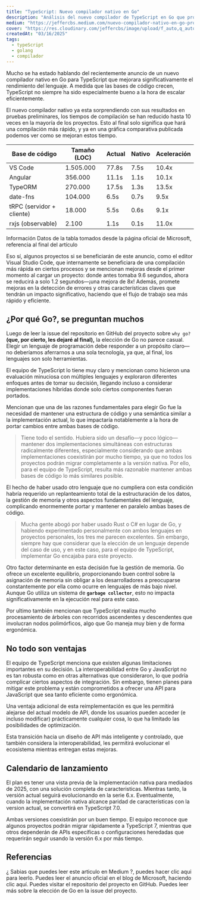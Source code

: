 ```yaml
---
title: "TypeScript: Nuevo compilador nativo en Go"
description: "Análisis del nuevo compilador de TypeScript en Go que promete compilaciones 10 veces más rápidas y su camino hacia TS 7.0."
medium: "https://jeffercbs.medium.com/nuevo-compilador-nativo-en-go-promete-velocidades-10x-m%C3%A1s-r%C3%A1pidas-c2454bc5deea"
cover: "https://res.cloudinary.com/jeffercbs/image/upload/f_auto,q_auto/v1/jeffercbs/yuder91ssszbnqz1wyio"
createdAt: "03/16/2025"
tags:
  - typeScript
  - golang
  - compilador
---
```



Mucho se ha estado hablando del recientemente anuncio de un nuevo compilador nativo en Go para TypeScript que mejorara significativamente el rendimiento del lenguaje. A medida que las bases de código crecen, TypeScript no siempre ha sido especialmente bueno a la hora de escalar eficientemente.

El nuevo compilador nativo ya esta sorprendiendo con sus resultados en pruebas preliminares, los tiempos de compilación se han reducido hasta 10 veces en la mayoría de los proyectos. Esto al final solo significa que hará una compilación más rápido, y ya en una gráfica comparativa publicada podemos ver como se mejoran estos tiempo.

| **Base de código** | **Tamaño (LOC)** | **Actual** | **Nativo** | **Aceleración** |
| --- | --- | --- | --- | --- |
| VS Code | 1.505.000 | 77.8s | 7.5s | 10.4x |
| Angular | 356.000 | 11.1s | 1.1s | 10.1x |
| TypeORM | 270.000 | 17.5s | 1.3s | 13.5x |
| date-fns | 104.000 | 6.5s | 0.7s | 9.5x |
| tRPC (servidor + cliente) | 18.000 | 5.5s | 0.6s | 9.1x |
| rxjs (observable) | 2.100 | 1.1s | 0.1s | 11.0x |

Información
Datos de la tabla tomados desde la página oficial de Microsoft, referencia al final del artículo

Eso sí, algunos proyectos si se beneficiarán de este anuncio, como el editor Visual Studio Code, que internamente se beneficiara de una compilación más rápida en ciertos procesos y se mencionan mejoras desde el primer momento al cargar un proyecto: donde antes tomaba 9.6 segundos, ahora se reducirá a solo 1.2 segundos—¡una mejora de 8x! Además, promete mejoras en la detección de errores y otras características claves que tendrán un impacto significativo, haciendo que el flujo de trabajo sea más rápido y eficiente.

## **¿Por qué Go?, se preguntan muchos**

Luego de leer la issue del repositorio en GitHub del proyecto sobre `why go?` **(que, por cierto, les dejaré al final),** la elección de Go no parece casual. Elegir un lenguaje de programación debe responder a un propósito claro—no deberíamos aferrarnos a una sola tecnología, ya que, al final, los lenguajes son solo herramientas. 

El equipo de TypeScript lo tiene muy claro y mencionan como hicieron una evaluación minuciosa con múltiples lenguajes y exploraron diferentes enfoques antes de tomar su decisión, llegando incluso a considerar implementaciones híbridas donde solo ciertos componentes fueran portados.

Mencionan que una de las razones fundamentales para elegir Go fue la necesidad de mantener una estructura de código y una semántica similar a la implementación actual, lo que impactaría notablemente a la hora de portar cambios entre ambas bases de código. 

> Tiene todo el sentido. Hubiera sido un desafío—y poco lógico—mantener dos implementaciones simultáneas con estructuras radicalmente diferentes, especialmente considerando que ambas implementaciones coexistirán por mucho tiempo, ya que no todos los proyectos podrán migrar completamente a la versión nativa. Por ello, para el equipo de TypeScript, resulta más razonable mantener ambas bases de código lo más similares posible.
> 

El hecho de haber usado otro lenguaje que no cumpliera con esta condición habría requerido un replanteamiento total de la estructuración de los datos, la gestión de memoria y otros aspectos fundamentales del lenguaje, complicando enormemente portar y mantener en paralelo ambas bases de código. 

> Mucha gente abogó por haber usado Rust o C# en lugar de Go, y habiendo experimentado personalmente con ambos lenguajes en proyectos personales, los tres me parecen excelentes. Sin embargo, siempre hay que considerar que la elección de un lenguaje depende del caso de uso, y en este caso, para el equipo de TypeScript, implementar Go encajaba para este proyecto.
> 

Otro factor determinante en esta decisión fue la gestión de memoria. Go ofrece un excelente equilibrio, proporcionando buen control sobre la asignación de memoria sin obligar a los desarrolladores a preocuparse constantemente por ella como ocurre en lenguajes de más bajo nivel. Aunque Go utiliza un sistema de **`garbage collector`**, esto no impacta significativamente en la ejecución real para este caso.

Por ultimo también mencionan que TypeScript realiza mucho procesamiento de árboles con recorridos ascendentes y descendentes que involucran nodos polimórficos, algo que Go maneja muy bien y de forma ergonómica.

## No todo son ventajas

El equipo de TypeScript menciona que existen algunas limitaciones importantes en su decisión. La interoperabilidad entre Go y JavaScript no es tan robusta como en otras alternativas que consideraron, lo que podría complicar ciertos aspectos de integración. Sin embargo, tienen planes para mitigar este problema y están comprometidos a ofrecer una API para JavaScript que sea tanto eficiente como ergonómica.

Una ventaja adicional de esta reimplementación es que les permitirá alejarse del actual modelo de API, donde los usuarios pueden acceder (e incluso modificar) prácticamente cualquier cosa, lo que ha limitado las posibilidades de optimización.

Esta transición hacia un diseño de API más inteligente y controlado, que también considera la interoperabilidad, les permitirá evolucionar el ecosistema mientras entregan estas mejoras.

## **Calendario de lanzamiento**

El plan es tener una vista previa de la implementación nativa para mediados de 2025, con una solución completa de caracteristicas. Mientras tanto, la versión actual seguirá evolucionando en la serie 6.x. Eventualmente, cuando la implementación nativa alcance paridad de características con la version actual, se convertirá en TypeScript 7.0.

Ambas versiones coexistirán por un buen tiempo. El equipo reconoce que algunos proyectos podrán migrar rápidamente a TypeScript 7, mientras que otros dependerán de APIs específicas o configuraciones heredadas que requerirán seguir usando la versión 6.x por más tiempo.
## Referencias

<LinkCard title="Leer articulo en Medium" href={frontmatter.medium} target="_blank">
  ¿ Sabias que puedes leer este articulo en Medium ?, puedes hacer clic aqui para leerlo.
</LinkCard>

<LinkCard title="Anuncio oficial en el blog de Microsoft" href="https://devblogs.microsoft.com/typescript/typescript-native-port/" target="_blank">
  Puedes leer el anuncio oficial en el blog de Microsoft, haciendo clic aquí.
</LinkCard>

<LinkCard title="Repositorio del proyecto en GitHub" href="https://github.com/microsoft/typescript-go">
  Puedes visitar el repositorio del proyecto en GitHub.
</LinkCard>

<LinkCard title="¿Por qué Go?" href="https://github.com/microsoft/typescript-go/discussions/411" target="_blank">
  Puedes leer más sobre la elección de Go en la issue del proyecto.
</LinkCard>
